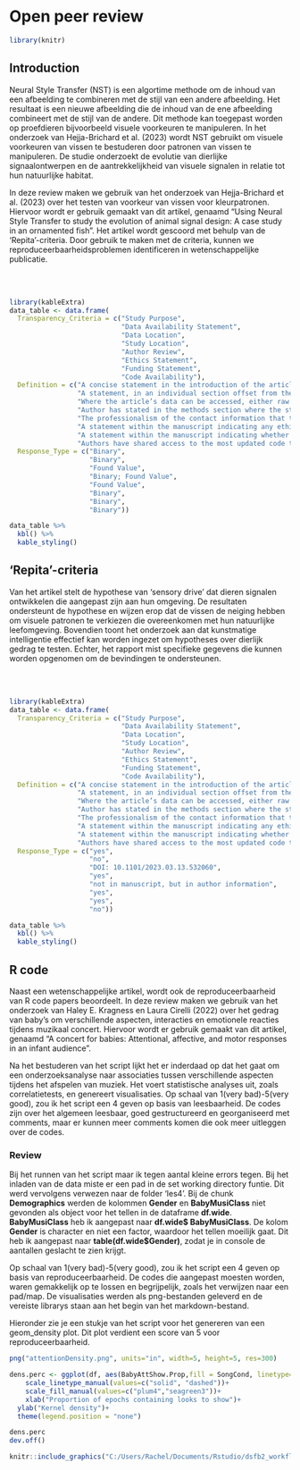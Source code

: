 # Open peer review
```r
library(knitr)
```

## Introduction {-}
Neural Style Transfer (NST) is een algortime methode om de inhoud van een afbeelding te combineren met de stijl van een andere afbeelding. Het resultaat is een nieuwe afbeelding die de inhoud van de ene afbeelding combineert met de stijl van de andere. Dit methode kan toegepast worden op proefdieren bijvoorbeeld visuele voorkeuren te manipuleren. 
In het onderzoek van Hejja-Brichard et al. (2023) wordt NST gebruikt om visuele voorkeuren van vissen te bestuderen door patronen van vissen te manipuleren. De studie onderzoekt de evolutie van dierlijke signaalontwerpen en de aantrekkelijkheid van visuele signalen in relatie tot hun natuurlijke habitat.

In deze review maken we gebruik van het onderzoek van Hejja-Brichard et al. (2023) over het testen van voorkeur van vissen voor kleurpatronen. Hiervoor wordt er gebruik gemaakt van dit artikel, genaamd "Using Neural Style Transfer to study the evolution of animal signal design: A case study in an ornamented fish".
Het artikel wordt gescoord met behulp van de 'Repita'-criteria. Door gebruik te maken met de criteria, kunnen we reproduceerbaarheidsproblemen identificeren in wetenschappelijke publicatie.

<br/><br/>

```r
library(kableExtra)
data_table <- data.frame(
  Transparency_Criteria = c("Study Purpose", 
                            "Data Availability Statement", 
                            "Data Location", 
                            "Study Location", 
                            "Author Review", 
                            "Ethics Statement", 
                            "Funding Statement", 
                            "Code Availability"),
  Definition = c("A concise statement in the introduction of the article, often in the last paragraph, that establishes the reason the research was conducted. Also called the study objective.",
                 "A statement, in an individual section offset from the main body of text, that explains how or if one can access a study’s data. The title of the section may vary, but it must explicitly mention data; it is therefore distinct from a supplementary materials section.",
                 "Where the article’s data can be accessed, either raw or processed.",
                 "Author has stated in the methods section where the study took place or the data’s country/region of origin.",
                 "The professionalism of the contact information that the author has provided in the manuscript.",
                 "A statement within the manuscript indicating any ethical concerns, including the presence of sensitive data.",
                 "A statement within the manuscript indicating whether or not the authors received funding for their research.",
                 "Authors have shared access to the most updated code that they used in their study, including code used for analysis."),
  Response_Type = c("Binary", 
                    "Binary", 
                    "Found Value", 
                    "Binary; Found Value", 
                    "Found Value", 
                    "Binary", 
                    "Binary", 
                    "Binary"))

data_table %>%
  kbl() %>%
  kable_styling()
```

## 'Repita'-criteria {-}
Van het artikel stelt de hypothese van 'sensory drive' dat dieren signalen ontwikkelen die aangepast zijn aan hun omgeving. De resultaten ondersteunt de hypothese en wijzen erop dat de vissen de neiging hebben om visuele patronen te verkiezen die overeenkomen met hun natuurlijke leefomgeving. Bovendien toont het onderzoek aan dat kunstmatige intelligentie effectief kan worden ingezet om hypotheses over dierlijk gedrag te testen.  Echter, het rapport mist specifieke gegevens die kunnen worden opgenomen om de bevindingen te ondersteunen.

<br/><br/>
```r
library(kableExtra)
data_table <- data.frame(
  Transparency_Criteria = c("Study Purpose", 
                            "Data Availability Statement", 
                            "Data Location", 
                            "Study Location", 
                            "Author Review", 
                            "Ethics Statement", 
                            "Funding Statement", 
                            "Code Availability"),
  Definition = c("A concise statement in the introduction of the article, often in the last paragraph, that establishes the reason the research was conducted. Also called the study objective.",
                 "A statement, in an individual section offset from the main body of text, that explains how or if one can access a study’s data. The title of the section may vary, but it must explicitly mention data; it is therefore distinct from a supplementary materials section.",
                 "Where the article’s data can be accessed, either raw or processed.",
                 "Author has stated in the methods section where the study took place or the data’s country/region of origin.",
                 "The professionalism of the contact information that the author has provided in the manuscript.",
                 "A statement within the manuscript indicating any ethical concerns, including the presence of sensitive data.",
                 "A statement within the manuscript indicating whether or not the authors received funding for their research.",
                 "Authors have shared access to the most updated code that they used in their study, including code used for analysis."),
  Response_Type = c("yes", 
                    "no", 
                    "DOI: 10.1101/2023.03.13.532060", 
                    "yes", 
                    "not in manuscript, but in author information", 
                    "yes", 
                    "yes", 
                    "no"))

data_table %>%
  kbl() %>%
  kable_styling()
```

## R code {-}
Naast een wetenschappelijke artikel, wordt ook de reproduceerbaarheid van R code papers beoordeelt. In deze review maken we gebruik van het onderzoek van Haley E. Kragness en Laura Cirelli (2022) over het gedrag van baby's om verschillende aspecten, interacties en emotionele reacties tijdens muzikaal concert. Hiervoor wordt er gebruik gemaakt van dit artikel, genaamd "A concert for babies: Attentional, affective, and motor responses in an infant audience".

Na het bestuderen van het script lijkt het er inderdaad op dat het gaat om een onderzoeksanalyse naar associaties tussen verschillende aspecten tijdens het afspelen van muziek. Het voert statistische analyses uit, zoals correlatietests, en genereert visualisaties. 
Op schaal van 1(very bad)-5(very good), zou ik het script een 4 geven op basis van leesbaarheid. De codes zijn over het algemeen leesbaar, goed gestructureerd en georganiseerd met comments, maar er kunnen meer comments komen die ook meer uitleggen over de codes.

### Review {-}
Bij het runnen van het script maar ik tegen aantal kleine errors tegen. Bij het inladen van de data miste er een pad in de set working directory funtie. Dit werd vervolgens verwezen naar de folder 'les4'. Bij de chunk **Demographics** werden de kolommen **Gender** en **BabyMusiClass** niet gevonden als object voor het tellen in de dataframe **df.wide**. **BabyMusiClass** heb ik aangepast naar **df.wide$ BabyMusiClass**. De kolom **Gender** is character en niet een factor, waardoor het tellen moeilijk gaat. Dit heb ik aangepast naar **table(df.wide$Gender)**, zodat je in console de aantallen geslacht te zien krijgt.

Op schaal van 1(very bad)-5(very good), zou ik het script een 4 geven op basis van reproduceerbaarheid. De codes die aangepast moesten worden, waren gemakkelijk op te lossen en begrijpelijk, zoals het verwijzen naar een pad/map. De visualisaties werden als png-bestanden geleverd en de vereiste librarys staan aan het begin van het markdown-bestand.

Hieronder zie je een stukje van het script voor het genereren van een geom_density plot. Dit plot verdient een score van 5 voor reproduceerbaarheid. 
```r

png("attentionDensity.png", units="in", width=5, height=5, res=300)

dens.perc <- ggplot(df, aes(BabyAttShow.Prop,fill = SongCond, linetype=IntCond),..scaled..) + geom_density(alpha = 0.2)+theme_classic()+
    scale_linetype_manual(values=c("solid", "dashed"))+
    scale_fill_manual(values=c("plum4","seagreen3"))+
    xlab("Proportion of epochs containing looks to show")+
  ylab("Kernel density")+
  theme(legend.position = "none")

dens.perc
dev.off()


```
```r
knitr::include_graphics("C:/Users/Rachel/Documents/Rstudio/dsfb2_workflows_portfolio/book/images/attentionDensity.png")
```
